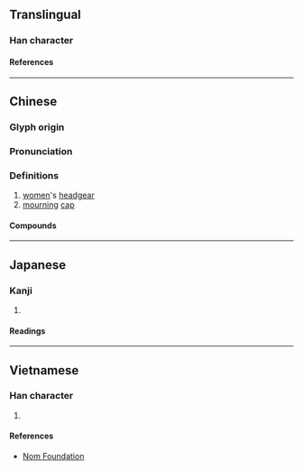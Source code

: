 {{also|帼}}
{{character info/new}}
==Translingual==

===Han character===
{{Han char|rn=50|rad=巾|as=11|sn=14|four=46200|canj=LBWIM|ids=⿰巾國}}

====References====
{{Han ref|kx=0336.050|dkj=09057|dj=0643.060|hdz=10752.050|uh=5E57}}

----

==Chinese==
{{zh-forms|s=帼}}

===Glyph origin===
{{Han etym}}

===Pronunciation===
{{zh-pron
|m=guó
|c=gwok3
|w=4koq
|mc=y
|oc=y
|cat=n
}}

===Definitions===
{{zh-hanzi}}

# [[women]]'s [[headgear]]
# [[mourning]] [[cap]]

====Compounds====
{{zh-der|巾幗|巾幗英雄|巾幗鬚眉|幗匪}}

----

==Japanese==

===Kanji===
{{ja-kanji|grade=|rs=巾11}}

# {{defn|lang=ja|sort=巾11}}

====Readings====
{{ja-readings
|on=かく
|kun=かみかざり
}}

----

==Vietnamese==

===Han character===
{{vi-readings|rs=巾11|reading=[[quắc]], [[vức]]}}

# {{defn|lang=vi|sort=巾11}}

====References====
* [http://nomfoundation.org/common/nom_details.php?codepoint=5e57 Nom Foundation]